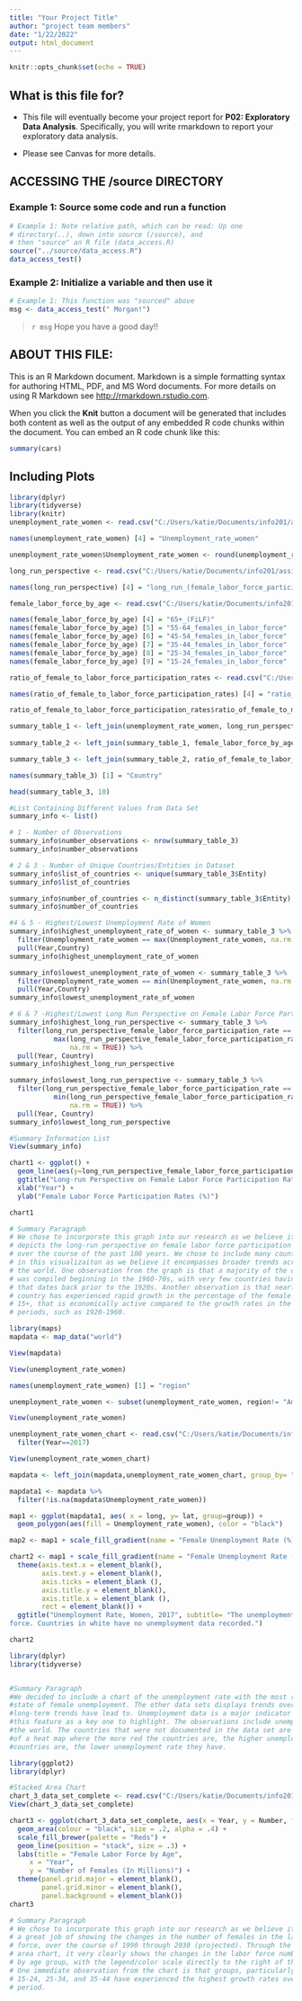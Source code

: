 ```yaml
---
title: "Your Project Title"
author: "project team members"
date: "1/22/2022"
output: html_document
---
```


```r
knitr::opts_chunk$set(echo = TRUE)
```

## What is this file for?

* This file will eventually become your project report for **P02: Exploratory Data Analysis**. Specifically, you will write rmarkdown to report your exploratory data analysis.

* Please see Canvas for more details.

## ACCESSING THE /source DIRECTORY
### Example 1: Source some code and run a function
```r
# Example 1: Note relative path, which can be read: Up one
# directory(..), down into source (/source), and 
# then "source" an R file (data_access.R)
source("../source/data_access.R")
data_access_test()
```

### Example 2: Initialize a variable and then use it
```r
# Example 1: This function was "sourced" above
msg <- data_access_test(" Morgan!")
```

> `r msg` Hope you have a good day!! 

## ABOUT THIS FILE: 

This is an R Markdown document. Markdown is a simple formatting syntax for authoring HTML, PDF, and MS Word documents. For more details on using R Markdown see <http://rmarkdown.rstudio.com>.

When you click the **Knit** button a document will be generated that includes both content as well as the output of any embedded R code chunks within the document. You can embed an R code chunk like this:

```r
summary(cars)
```

## Including Plots

```r
library(dplyr)
library(tidyverse)
library(knitr)
unemployment_rate_women <- read.csv("C:/Users/katie/Documents/info201/assignments/project-group-3-section-ad/data/unemployment-rate-women.csv")

names(unemployment_rate_women) [4] = "Unemployment_rate_women"

unemployment_rate_women$Unemployment_rate_women <- round(unemployment_rate_women$Unemployment_rate_women, digit=2)

long_run_perspective <- read.csv("C:/Users/katie/Documents/info201/assignments/project-group-3-section-ad/data/Long run perspective on female labor force participation rates.csv")

names(long_run_perspective) [4] = "long_run_(female_labor_force_participation_rate"

female_labor_force_by_age <- read.csv("C:/Users/katie/Documents/info201/assignments/project-group-3-section-ad/data/female-labor-force-by-age.csv")

names(female_labor_force_by_age) [4] = "65+_(FiLF)"
names(female_labor_force_by_age) [5] = "55-64_females_in_labor_force"
names(female_labor_force_by_age) [6] = "45-54_females_in_labor_force"
names(female_labor_force_by_age) [7] = "35-44_females_in_labor_force"
names(female_labor_force_by_age) [8] = "25-34_females_in_labor_force"
names(female_labor_force_by_age) [9] = "15-24_females_in_labor_force"

ratio_of_female_to_labor_force_participation_rates <- read.csv("C:/Users/katie/Documents/info201/assignments/project-group-3-section-ad/data/ratio-of-female-to-male-labor-force-participation-rates.csv")

names(ratio_of_female_to_labor_force_participation_rates) [4] = "ratio_of_female_to_male_labor_force_participation_rate"

ratio_of_female_to_labor_force_participation_rates$ratio_of_female_to_male_labor_force_participation_rate <- round(ratio_of_female_to_labor_force_participation_rates$ratio_of_female_to_male_labor_force_participation_rate, digit=2)

summary_table_1 <- left_join(unemployment_rate_women, long_run_perspective, group_by= c("Year", "Entity", "Code"), all.x=TRUE)
  
summary_table_2 <- left_join(summary_table_1, female_labor_force_by_age, group_by = c("Year", "Entity", "Code"), all.x=TRUE)

summary_table_3 <- left_join(summary_table_2, ratio_of_female_to_labor_force_participation_rates, group_by=c("Year", "Entity", "Code"), all.x=TRUE)

names(summary_table_3) [1] = "Country"

head(summary_table_3, 10)

```


```r
#List Containing Different Values from Data Set
summary_info <- list()

# 1 - Number of Observations 
summary_info$number_observations <- nrow(summary_table_3)
summary_info$number_observations

# 2 & 3 - Number of Unique Countries/Entities in Dataset
summary_info$list_of_countries <- unique(summary_table_3$Entity)
summary_info$list_of_countries

summary_info$number_of_countries <- n_distinct(summary_table_3$Entity)
summary_info$number_of_countries

#4 & 5 - Highest/Lowest Unemployment Rate of Women
summary_info$highest_unemployment_rate_of_women <- summary_table_3 %>% 
  filter(Unemployment_rate_women == max(Unemployment_rate_women, na.rm = TRUE)) %>% 
  pull(Year,Country)
summary_info$highest_unemployment_rate_of_women

summary_info$lowest_unemployment_rate_of_women <- summary_table_3 %>% 
  filter(Unemployment_rate_women == min(Unemployment_rate_women, na.rm = TRUE)) %>% 
  pull(Year,Country)
summary_info$lowest_unemployment_rate_of_women

# 6 & 7 -Highest/Lowest Long Run Perspective on Female Labor Force Participation Rates
summary_info$highest_long_run_perspective <- summary_table_3 %>% 
  filter(long_run_perspective_female_labor_force_participation_rate == 
           max(long_run_perspective_female_labor_force_participation_rate,
               na.rm = TRUE)) %>% 
  pull(Year, Country)
summary_info$highest_long_run_perspective

summary_info$lowest_long_run_perspective <- summary_table_3 %>% 
  filter(long_run_perspective_female_labor_force_participation_rate == 
           min(long_run_perspective_female_labor_force_participation_rate,
               na.rm = TRUE)) %>% 
  pull(Year, Country)
summary_info$lowest_long_run_perspective

#Summary Information List
View(summary_info)
```

```r
chart1 <- ggplot() +
  geom_line(aes(y=long_run_perspective_female_labor_force_participation_rate, x=Year,group=Entity, color=Entity), data = long_run_perspective) +
  ggtitle("Long-run Perspective on Female Labor Force Participation Rates", subtitle= "Proportion of the Female Population Ages 15 and Over that is Economically Active") +
  xlab("Year") +
  ylab("Female Labor Force Participation Rates (%)")

chart1

# Summary Paragraph
# We chose to incorporate this graph into our research as we believe it accurately
# depicts the long-run perspective on female labor force participation rates
# over the course of the past 100 years. We chose to include many countries
# in this visualizaiton as we believe it encompasses broader trends across
# the world. One observation from the graph is that a majority of the data
# was compiled beginning in the 1960-70s, with very few countries having data
# that dates back prior to the 1920s. Another observation is that nearly every
# country has experienced rapid growth in the percentage of the female population,
# 15+, that is economically active compared to the growth rates in the earlier
# periods, such as 1920-1960.
```

```r
library(maps)
mapdata <- map_data("world")

View(mapdata)

View(unemployment_rate_women)

names(unemployment_rate_women) [1] = "region"

unemployment_rate_women <- subset(unemployment_rate_women, region!= "Americas: High income" & region!= "Americas: Low income" & region!= "Americas: Lower-middle income" & region!= "Americas: Upper-middle income" & region!= "Africa: Low income" & region!= "Africa: Lower-middle income"& region!= "Africa: Upper-middle income" & region!= "Americas") 

View(unemployment_rate_women)

unemployment_rate_women_chart <- read.csv("C:/Users/katie/Documents/info201/assignments/project-group-3-section-ad/data/unemployment-rate-women-chart.csv") %>% 
  filter(Year==2017)

View(unemployment_rate_women_chart)

mapdata <- left_join(mapdata,unemployment_rate_women_chart, group_by= "region")

mapdata1 <- mapdata %>% 
  filter(!is.na(mapdata$Unemployment_rate_women))

map1 <- ggplot(mapdata1, aes( x = long, y= lat, group=group)) +
  geom_polygon(aes(fill = Unemployment_rate_women), color = "black")

map2 <- map1 + scale_fill_gradient(name = "Female Unemployment Rate (%)", low = "pink", high = "red", na.value = "grey50")

chart2 <- map1 + scale_fill_gradient(name = "Female Unemployment Rate (%)", low = "pink", high = "red", na.value = "grey50")+
  theme(axis.text.x = element_blank(),
        axis.text.y = element_blank(),
        axis.ticks = element_blank (),
        axis.title.y = element_blank(),
        axis.title.x = element_blank (),
        rect = element_blank()) +
  ggtitle("Unemployment Rate, Women, 2017", subtitle= "The unemployment rate expresses the number of unemployed as a percent of the labor
force. Countries in white have no unemployment data recorded.")

chart2

library(dplyr)
library(tidyverse)


#Summary Paragraph
#We decided to include a chart of the unemployment rate with the most recent data (2017) to show the current (or most recent) 
#state of female unemployment. The other data sets displays trends over time so this data set summarizes that state that those 
#long-term trends have lead to. Unemployment data is a major indicator of job certainty and equality so we chose
#this feature as a key one to highlight. The observations include unemployment data from 2017 from most countries in
#the world. The countries that were not documented in the data set are displayed in white on the graph. This map is in the form
#of a heat map where the more red the countries are, the higher unemployment rate they have, and the more pink the 
#countries are, the lower unemployment rate they have.
```

```r
library(ggplot2)
library(dplyr)

#Stacked Area Chart
chart_3_data_set_complete <- read.csv("C:/Users/katie/Documents/info201/assignments/project-group-3-section-ad/data/female-labor-force-by-age-chart-3-v2.csv")
View(chart_3_data_set_complete)

chart3 <- ggplot(chart_3_data_set_complete, aes(x = Year, y = Number, fill = Age)) +
  geom_area(colour = "black", size = .2, alpha = .4) +
  scale_fill_brewer(palette = "Reds") +
  geom_line(position = "stack", size = .3) +
  labs(title = "Female Labor Force by Age",
     x = "Year",
     y = "Number of Females (In Millions)") +
  theme(panel.grid.major = element_blank(),
        panel.grid.minor = element_blank(),
        panel.background = element_blank()) 
chart3

# Summary Paragraph
# We chose to incorporate this graph into our research as we believe it does 
# a great job of showing the changes in the number of females in the labor
# force, over the course of 1990 through 2030 (projected). Through the stacked
# area chart, it very clearly shows the changes in the labor force numbers
# by age group, with the legend/color scale directly to the right of the chart.
# One immediate observation from the chart is that groups, particularly ages
# 15-24, 25-34, and 35-44 have experienced the highest growth rates over the 
# period.
```

